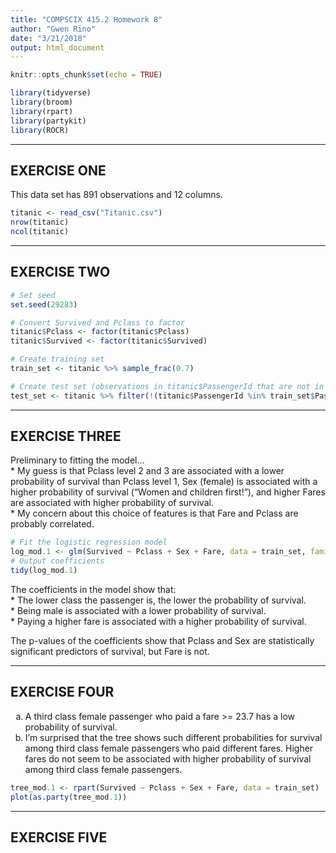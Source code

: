 ```yaml
---
title: "COMPSCIX 415.2 Homework 8"
author: "Gwen Rino"
date: "3/21/2018"
output: html_document
---
```


```r
knitr::opts_chunk$set(echo = TRUE)
```

```r
library(tidyverse)
library(broom)
library(rpart)
library(partykit)
library(ROCR)
```

***
## EXERCISE ONE  

This data set has 891 observations and 12 columns.  

```r
titanic <- read_csv("Titanic.csv")
nrow(titanic)
ncol(titanic)
```

***
## EXERCISE TWO  

```r
# Set seed
set.seed(29283)

# Convert Survived and Pclass to factor
titanic$Pclass <- factor(titanic$Pclass)
titanic$Survived <- factor(titanic$Survived)

# Create training set
train_set <- titanic %>% sample_frac(0.7)

# Create test set (observations in titanic$PassengerId that are not in train_set$PassengerId)
test_set <- titanic %>% filter(!(titanic$PassengerId %in% train_set$PassengerId))
```

***
## EXERCISE THREE  

Preliminary to fitting the model...  
* My guess is that Pclass level 2 and 3 are associated with a lower probability of survival than Pclass level 1, Sex (female) is associated with a higher probability of survival ("Women and children first!"), and higher Fares are associated with higher probability of survival.  
* My concern about this choice of features is that Fare and Pclass are probably correlated.  

```r
# Fit the logistic regression model
log_mod.1 <- glm(Survived ~ Pclass + Sex + Fare, data = train_set, family = "binomial")
# Output coefficients
tidy(log_mod.1)
```

The coefficients in the model show that:  
* The lower class the passenger is, the lower the probability of survival.  
* Being male is associated with a lower probability of survival.  
* Paying a higher fare is associated with a higher probability of survival.  

The p-values of the coefficients show that Pclass and Sex are statistically significant predictors of survival, but Fare is not.

***
## EXERCISE FOUR

a. A third class female passenger who paid a fare >= 23.7 has a low probability of survival.  
b. I'm surprised that the tree shows such different probabilities for survival among third class female passengers who paid different fares. Higher fares do not seem to be associated with higher probability of survival among third class female passengers.  
```r
tree_mod.1 <- rpart(Survived ~ Pclass + Sex + Fare, data = train_set)
plot(as.party(tree_mod.1))
```

***
## EXERCISE FIVE  


